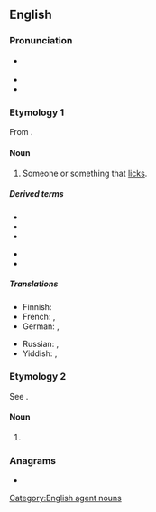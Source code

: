 ==English==

===Pronunciation===
* {{a|US}} {{IPA|en|/ˈlɪkɚ/}}
* {{homophones|en|liquor}}
* {{rhymes|en|ɪkə(ɹ)}}

===Etymology 1===
From {{af|en|lick|-er}}.

====Noun====
{{en-noun}}

# Someone or something that [[lick]]s.

=====Derived terms=====
{{der-top}}
* {{l|en|arse-licker}}
* {{l|en|ass-licker}}
* {{l|en|bootlicker}}
{{der-mid}}
* {{l|en|footlicker}}
* {{l|en|licker-in}}
{{der-bottom}}

=====Translations=====
{{trans-top|someone or something that licks}}
* Finnish: {{t+|fi|nuolija}}
* French: {{t+|fr|lécheur|m}}, {{t+|fr|lécheuse|f}}
* German: {{t+|de|Lecker|m}}, {{t|de|Leckerin|f}}
{{trans-mid}}
* Russian: {{t+|ru|лизу́н|m}}, {{t+|ru|лизу́нья|f}}
* Yiddish: {{t|yi|לעקער|m}}, {{t|yi|לעקערקע|f}}
{{trans-bottom}}

===Etymology 2===
See {{m|en|liquor}}.

====Noun====
{{en-noun|-}}

# {{eye dialect of|en|liquor}}

===Anagrams===
* {{anagrams|en|a=ceiklr|Rickel|ickler|relick|rickle}}

[[Category:English agent nouns]]